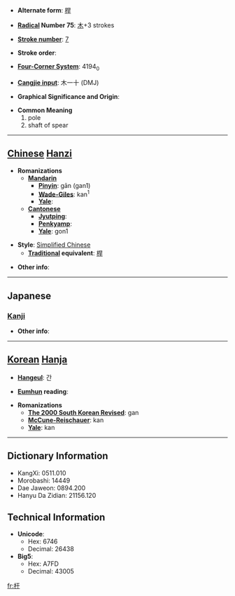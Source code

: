 * '''Alternate form''': [[桿]]

* '''[[Wiktionary:Chinese radical index| Radical]] Number 75''': [[Wiktionary:Chinese radical index 木|木]]+3 strokes

* '''[[Wiktionary:Chinese total strokes index|Stroke number]]''': [[Wiktionary:Chinese total strokes index 7|7]]

* '''Stroke order''': 

* '''[[Wiktionary:Chinese four corner index|Four-Corner System]]''': 4194<sub>0</sub>

* '''[[Wiktionary:Chinese Cangjie index|Cangjie input]]''': 木一十 (DMJ)

* '''Graphical Significance and Origin''': 

* '''Common Meaning'''
*#pole
*# shaft of spear


----

== [[Chinese]] [[Hanzi]] ==

* '''Romanizations'''
** '''[[Mandarin]]'''
*** '''[[Pinyin]]''': gān (gan1)
*** '''[[Wade-Giles]]''': kan<sup>1</sup>
*** '''[[Yale]]''': 
** '''[[Cantonese]]'''
*** '''[[Jyutping]]''':
*** '''[[Penkyamp]]''': 
*** '''[[Yale]]''': gon1

* '''Style''': [[Simplified Chinese]] 
** '''[[Traditional Chinese|Traditional]] equivalent''': [[桿]]

* '''Other info''': 

----

==Japanese==
===[[Kanji]]===
{{kanji|on readings=[[かん]] (kan)|kun readings=[[てこ]] (teko), [[てすり]] (tesuri)}}

* '''Other info''':  

----

== [[Korean]] [[Hanja]] ==

* '''[[Hangeul]]''': 간

* '''[[Eumhun]] reading''': 

* '''Romanizations'''
** '''[[The 2000 South Korean Revised Romanization|The 2000 South Korean Revised]]''': gan
** '''[[McCune-Reischauer]]''': kan
** '''[[Yale]]''': kan

----

== Dictionary Information ==

* KangXi: 0511.010
* Morobashi: 14449
* Dae Jaweon: 0894.200
* Hanyu Da Zidian: 21156.120

== Technical Information ==

* '''Unicode''':
** Hex: 6746
** Decimal: 26438
* '''Big5''':
** Hex: A7FD
** Decimal: 43005

[[fr:杆]]